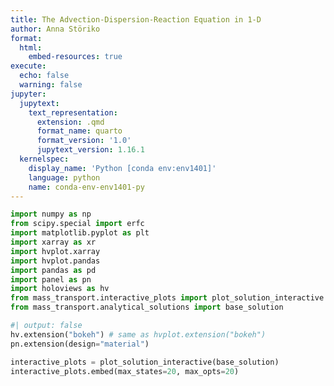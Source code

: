 ```yaml
---
title: The Advection-Dispersion-Reaction Equation in 1-D
author: Anna Störiko
format:
  html:
    embed-resources: true
execute:
  echo: false
  warning: false
jupyter:
  jupytext:
    text_representation:
      extension: .qmd
      format_name: quarto
      format_version: '1.0'
      jupytext_version: 1.16.1
  kernelspec:
    display_name: 'Python [conda env:env1401]'
    language: python
    name: conda-env-env1401-py
---
```


```python
import numpy as np
from scipy.special import erfc
import matplotlib.pyplot as plt
import xarray as xr
import hvplot.xarray
import hvplot.pandas
import pandas as pd
import panel as pn
import holoviews as hv
from mass_transport.interactive_plots import plot_solution_interactive
from mass_transport.analytical_solutions import base_solution
```

```python
#| output: false
hv.extension("bokeh") # same as hvplot.extension("bokeh")
pn.extension(design="material")
```

```python
interactive_plots = plot_solution_interactive(base_solution)
interactive_plots.embed(max_states=20, max_opts=20)
```
